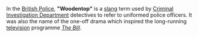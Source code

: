 In the [[British Police]], '''"Woodentop"''' is a [[slang]] term used by [[Criminal Investigation Department]] detectives to refer to uniformed police officers. It was also the name of the one-off drama which inspired the long-running [[television]] programme ''[[The Bill]]''.
{{substub}}
